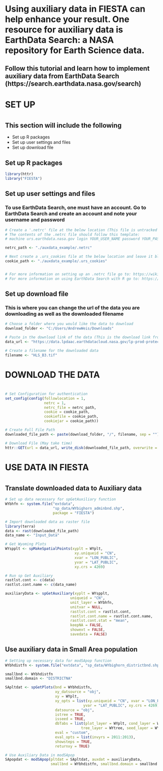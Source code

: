 

# Using auxiliary data in FIESTA can help enhance your result. One resource for auxiliary data is EarthData Search: a NASA repository for Earth Science data.

## Follow this tutorial and learn how to implement auxiliary data from EarthData Search (https://search.earthdata.nasa.gov/search)

# ############################################################

# SET UP

# ############################################################


## This section will include the following

* Set up R packages
* Set up user settings and files
* Set up download file

## Set up R packages
```r
library(httr)
library("FIESTA")
```


## Set up user settings and files

### To use EarthData Search, one must have an account. Go to EarthData Search and create an account and note your username and password

```r
# Create a '.netrc' file at the below location (This file is untracked in git repositories)
# The contents of the .netrc file should follow this template:
# machine urs.earthdata.nasa.gov login YOUR_USER_NAME password YOUR_PASSWORD

netrc_path <- "./auxdata_example/.netrc"

# Next create a .urs_cookies file at the below location and leave it blank (This file is untracked in git repositories)
cookie_path <- "./auxdata_example/.urs_cookies"


# For more information on setting up an .netrc file go to: https://wiki.earthdata.nasa.gov/display/EL/How+To+Access+Data+With+cURL+And+Wget
# For more information on using EarthData Search with R go to: https://urs.earthdata.nasa.gov/documentation/for_users/data_access/r
```


## Set up download file

### This is where you can change the url of the data you are downloading as well as the downloaded filename
```r

# Choose a folder where you would like the data to download
download_folder <- "C:/Users/AndrewWeis/Downloads"

# Paste in the download link of the data (This is the download link from EarthData Search *Right click download and save url*)
data_url <- "https://data.lpdaac.earthdatacloud.nasa.gov/lp-prod-protected/HLSS30.020/HLS.S30.T13TCK.2023364T180741.v2.0/HLS.S30.T13TCK.2023364T180741.v2.0.B03.tif" # Harmonized Landsat Sentinel Product Band 3

# Create a filename for the downloaded data
filename <- "HLS_B3.tif"
```


# ############################################################

# DOWNLOAD THE DATA

# ############################################################

```r
# Set Configuration for authentication
set_config(config(followlocation = 1,
                  netrc = 1,
                  netrc_file = netrc_path,
                  cookie = cookie_path,
                  cookiefile = cookie_path,
                  cookiejar = cookie_path))

# Create Full File Path
downloaded_file_path <- paste(download_folder, "/", filename, sep = "")

# Download File (May take time)
httr::GET(url = data_url, write_disk(downloaded_file_path, overwrite = TRUE))
```


# ############################################################

# USE DATA IN FIESTA

# ############################################################

## Translate downloaded data to Auxiliary data
```r

# Set up data necessary for spGetAuxiliary function
WYbhfn <- system.file("extdata",
                      "sp_data/WYbighorn_adminbnd.shp",
                      package = "FIESTA")

# Import downloaded data as raster file
library(terra)
data <- rast(downloaded_file_path)
data_name <- "Input_Data"

# Get Wyoming Plots
WYspplt <- spMakeSpatialPoints(xyplt = WYplt,
                                xy.uniqueid = "CN",
                                xvar = "LON_PUBLIC",
                                yvar = "LAT_PUBLIC",
                                xy.crs = 4269)

# Run sp Get Auxiliary
rastlst.cont <- c(data)
rastlst.cont.name <- c(data_name)

auxiliaryData <- spGetAuxiliary(xyplt = WYspplt,
                              uniqueid = "CN",
                              unit_layer = WYbhfn,
                              unitvar = NULL,
                              rastlst.cont = rastlst.cont,
                              rastlst.cont.name = rastlst.cont.name,
                              rastlst.cont.stat = "mean",
                              keepNA = FALSE,
                              showext = FALSE,
                              savedata = FALSE)

```


## Use auxiliary data in Small Area population
```r
# Setting up necessary data for modSApop function
WYbhdistfn <- system.file("extdata", "sp_data/WYbighorn_districtbnd.shp", package="FIESTA")

smallbnd <- WYbhdistfn
smallbnd.domain <- "DISTRICTNA"

SApltdat <- spGetPlots(bnd = WYbhdistfn,
                       xy_datsource = "obj",
                       xy = WYplt,
                       xy_opts = list(xy.uniqueid = "CN", xvar = "LON_PUBLIC", 
                                    yvar = "LAT_PUBLIC", xy.crs = 4269),
                       datsource = "obj",
                       istree = TRUE,
                       isseed = TRUE,
                       dbTabs = list(plot_layer = WYplt, cond_layer = WYcond,
                                   tree_layer = WYtree, seed_layer = WYseed),
                       eval = "custom",
                       eval_opts = list(invyrs = 2011:2013),
                       showsteps = TRUE,
                       returnxy = TRUE)

# Use Auxiliary Data in modSApop
SApopdat <- modSApop(pltdat = SApltdat, auxdat = auxiliaryData,
                     smallbnd = WYbhdistfn, smallbnd.domain = smallbnd.domain)
```